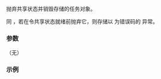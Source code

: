 {{cpp/thread/packaged_task/title | ~packaged_task}}
{{cpp/thread/packaged_task/navbar}}
{{dcl begin}}
{{dcl |1=
~packaged_task();
}}
{{dcl end}}

抛弃共享状态并销毁存储的任务对象。

同 {{lc|std::promise::~promise}}，若在令共享状态就绪前抛弃它，则存储以 {{lc|std::future_errc::broken_promise}} 为错误码的 {{lc|std::future_error}} 异常。

===参数===
（无）

===示例===
{{example
 | code=
| output=
}}

{{langlinks|de|en|es|fr|it|ja|pt|ru}}